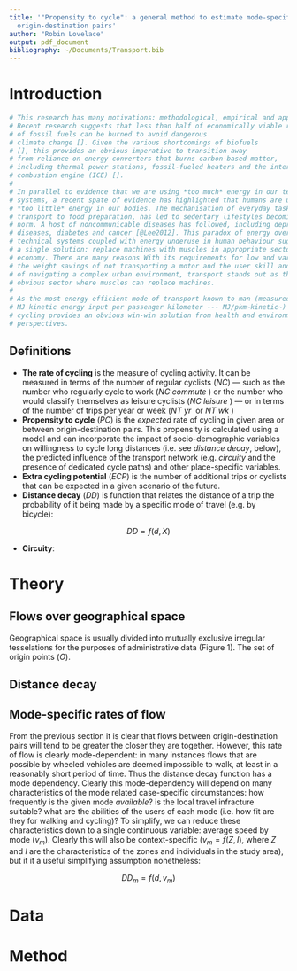 ```yaml
---
title: '"Propensity to cycle": a general method to estimate mode-specific flows between
  origin-destination pairs'
author: "Robin Lovelace"
output: pdf_document
bibliography: ~/Documents/Transport.bib
---
```


# Introduction

```r
# This research has many motivations: methodological, empirical and applied.
# Recent research suggests that less than half of economically viable reserves
# of fossil fuels can be burned to avoid dangerous
# climate change []. Given the various shortcomings of biofuels
# [], this provides an obvious imperative to transition away
# from reliance on energy converters that burns carbon-based matter,
# including thermal power stations, fossil-fueled heaters and the internal
# combustion engine (ICE) [].
# 
# In parallel to evidence that we are using *too much* energy in our technological
# systems, a recent spate of evidence has highlighted that humans are using
# *too little* energy in our bodies. The mechanisation of everyday tasks, from
# transport to food preparation, has led to sedentary lifestyles becoming the
# norm. A host of noncommunicable diseases has followed, including depression, cardiovascular
# diseases, diabetes and cancer [@Lee2012]. This paradox of energy overuse in
# technical systems coupled with energy underuse in human behaviour suggests
# a single solution: replace machines with muscles in appropriate sectors of the
# economy. There are many reasons With its requirements for low and variable power inputs, the benefits
# the weight savings of not transporting a motor and the user skill and enjoyment
# of navigating a complex urban environment, transport stands out as the
# obvious sector where muscles can replace machines.
# 
# As the most energy efficient mode of transport known to man (measured in
# MJ kinetic energy input per passenger kilometer --- MJ/pkm~kinetic~) [@Komanoff2004],
# cycling provides an obvious win-win solution from health and environmental
# perspectives.
```

## Definitions

- **The rate of cycling** is the measure of cycling activity. It can be measured
  in terms of the number of regular cyclists ($NC$) --- such as the number who regularly
  cycle to work ($NC~commute~$) or the number who would classify themselves as
  leisure cyclists ($NC~leisure~$) --- or in terms of the number of trips per year
  or week ($NT~yr~$ or $NT~wk~$)
- **Propensity to cycle** ($PC$) is the *expected* rate of cycling in given area or between
  origin-destination pairs. This propensity is calculated using a model and can
  incorporate the impact of socio-demographic variables on willingness to cycle
  long distances (i.e. see *distance decay*, below), the predicted influence of
  the transport network (e.g. *circuity* and the presence of dedicated cycle paths)
  and other place-specific variables.
- **Extra cycling potential** ($ECP$) is the number of additional trips or cyclists
  that can be expected in a given scenario of the future.
- **Distance decay** ($DD$) is function that relates the distance of a trip
  the probability of it being made by a specific mode of travel (e.g. by bicycle):
  
$$
DD = f(d, X)
$$

  - **Circuity**:

  


# Theory

## Flows over geographical space

Geographical space is usually divided into mutually exclusive irregular
tesselations for the purposes of administrative data (Figure 1).
The set of origin points ($O$).

## Distance decay

## Mode-specific rates of flow

From the previous section it is clear that flows between origin-destination
pairs will tend to be greater the closer they are together. However,
this rate of flow is clearly mode-dependent: in many instances flows
that are possible by wheeled vehicles are deemed impossible to walk, at least
in a reasonably short period of time. Thus the distance decay function
has a mode dependency. Clearly this mode-dependency will depend on many characteristics
of the mode related case-specific circumstances: how
frequently is the given mode *available*? is the local travel infracture suitable?
what are the abilities of the users of each mode (i.e. how fit are they for
walking and cycling)? To simplify, we can reduce these characteristics down
to a single continuous variable: average speed by mode ($v_m$). Clearly this
will also be context-specific ($v_m = f(Z, I)$, where $Z$ and $I$ are the
characteristics of the zones and individuals in the study area), but it
it a useful simplifying assumption nonetheless:

$$
DD_m = f(d, v_m)
$$


# Data

# Method

